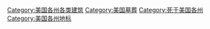 [[Category:美国各州各类建筑|Category:美国各州各类建筑]]
[[Category:美国墓葬|Category:美国墓葬]]
[[Category:死于美国各州|Category:死于美国各州]]
[[Category:美国各州地标|Category:美国各州地标]]